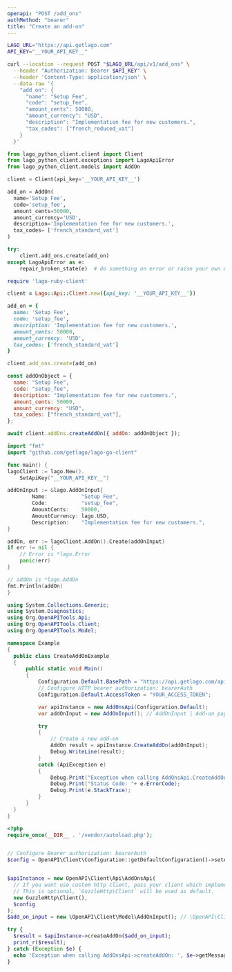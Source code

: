```yaml
---
openapi: "POST /add_ons"
authMethod: "bearer"
title: "Create an add-on"
---
```


<RequestExample>

```bash cURL
LAGO_URL="https://api.getlago.com"
API_KEY="__YOUR_API_KEY__"

curl --location --request POST "$LAGO_URL/api/v1/add_ons" \
  --header "Authorization: Bearer $API_KEY" \
  --header 'Content-Type: application/json' \
  --data-raw '{
    "add_on": {
      "name": "Setup Fee",
      "code": "setup_fee",
      "amount_cents": 50000,
      "amount_currency": "USD",
      "description": "Implementation fee for new customers.",
      "tax_codes": ["french_reduced_vat"]
    }
  }'
```

```python Python
from lago_python_client.client import Client
from lago_python_client.exceptions import LagoApiError
from lago_python_client.models import AddOn

client = Client(api_key='__YOUR_API_KEY__')

add_on = AddOn(
  name='Setup Fee',
  code='setup_fee',
  amount_cents=50000,
  amount_currency='USD',
  description='Implementation fee for new customers.',
  tax_codes= ['french_standard_vat']
)

try:
    client.add_ons.create(add_on)
except LagoApiError as e:
    repair_broken_state(e)  # do something on error or raise your own exception
```

```ruby Ruby
require 'lago-ruby-client'

client = Lago::Api::Client.new({api_key: '__YOUR_API_KEY__'})

add_on = {
  name: 'Setup Fee',
  code: 'setup_fee',
  description: 'Implementation fee for new customers.',
  amount_cents: 50000,
  amount_currency: 'USD',
  tax_codes: ['french_standard_vat']
}

client.add_ons.create(add_on)
```

```js Javascript
const addOnObject = {
  name: "Setup Fee",
  code: "setup_fee",
  description: "Implementation fee for new customers.",
  amount_cents: 50000,
  amount_currency: "USD",
  tax_codes: ["french_standard_vat"],
};

await client.addOns.createAddOn({ addOn: addOnObject });
```

```go Go
import "fmt"
import "github.com/getlago/lago-go-client"

func main() {
lagoClient := lago.New().
    SetApiKey("__YOUR_API_KEY__")

addOnInput := &lago.AddOnInput{
        Name:           "Setup Fee",
        Code:           "setup_fee",
        AmountCents:    50000,
        AmountCurrency: lago.USD,
        Description:    "Implementation fee for new customers.",
}

addOn, err := lagoClient.AddOn().Create(addOnInput)
if err != nil {
    // Error is *lago.Error
    panic(err)
}

// addOn is *lago.AddOn
fmt.Println(addOn)
}
```

```csharp C#
using System.Collections.Generic;
using System.Diagnostics;
using Org.OpenAPITools.Api;
using Org.OpenAPITools.Client;
using Org.OpenAPITools.Model;

namespace Example
{
  public class CreateAddOnExample
  {
      public static void Main()
      {
          Configuration.Default.BasePath = "https://api.getlago.com/api/v1";
          // Configure HTTP bearer authorization: bearerAuth
          Configuration.Default.AccessToken = "YOUR_ACCESS_TOKEN";

          var apiInstance = new AddOnsApi(Configuration.Default);
          var addOnInput = new AddOnInput(); // AddOnInput | Add-on payload

          try
          {
              // Create a new add-on
              AddOn result = apiInstance.CreateAddOn(addOnInput);
              Debug.WriteLine(result);
          }
          catch (ApiException e)
          {
              Debug.Print("Exception when calling AddOnsApi.CreateAddOn: " + e.Message );
              Debug.Print("Status Code: "+ e.ErrorCode);
              Debug.Print(e.StackTrace);
          }
      }
  }
}
```

```php PHP
<?php
require_once(__DIR__ . '/vendor/autoload.php');


// Configure Bearer authorization: bearerAuth
$config = OpenAPI\Client\Configuration::getDefaultConfiguration()->setAccessToken('YOUR_ACCESS_TOKEN');


$apiInstance = new OpenAPI\Client\Api\AddOnsApi(
  // If you want use custom http client, pass your client which implements `GuzzleHttp\ClientInterface`.
  // This is optional, `GuzzleHttp\Client` will be used as default.
  new GuzzleHttp\Client(),
  $config
);
$add_on_input = new \OpenAPI\Client\Model\AddOnInput(); // \OpenAPI\Client\Model\AddOnInput | Add-on payload

try {
  $result = $apiInstance->createAddOn($add_on_input);
  print_r($result);
} catch (Exception $e) {
  echo 'Exception when calling AddOnsApi->createAddOn: ', $e->getMessage(), PHP_EOL;
}
```

</RequestExample>

